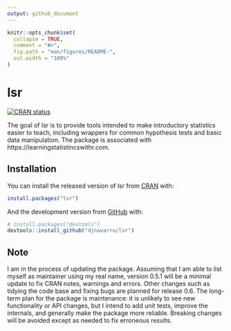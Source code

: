 ```yaml
---
output: github_document
---
```


<!-- README.md is generated from README.Rmd. Please edit that file -->

```r
knitr::opts_chunk$set(
  collapse = TRUE,
  comment = "#>",
  fig.path = "man/figures/README-",
  out.width = "100%"
)
```

# lsr

<!-- badges: start -->
[![CRAN status](https://www.r-pkg.org/badges/version/lsr)](https://CRAN.R-project.org/package=lsr)
<!-- badges: end -->

The goal of lsr is to provide tools intended to make introductory statistics easier to teach, including wrappers for common hypothesis tests and basic data manipulation. The package is associated with https://learningstatistincswithr.com.

## Installation

You can install the released version of lsr from [CRAN](https://CRAN.R-project.org) with:

``` r
install.packages("lsr")
```

And the development version from [GitHub](https://github.com/) with:

``` r
# install.packages("devtools")
devtools::install_github("djnavarro/lsr")
```

## Note

I am in the process of updating the package. Assuming that I am able to list myself as maintainer using my real name, version 0.5.1 will be a minimal update to fix CRAN notes, warnings and errors. Other changes such as tidying the code base and fixing bugs are planned for release 0.6. The long-term plan for the package is maintenance: it is unlikely to see new functionality or API changes, but I intend to add unit tests, improve the internals, and generally make the package more reliable. Breaking changes will be avoided except as needed to fix erroneous results.


